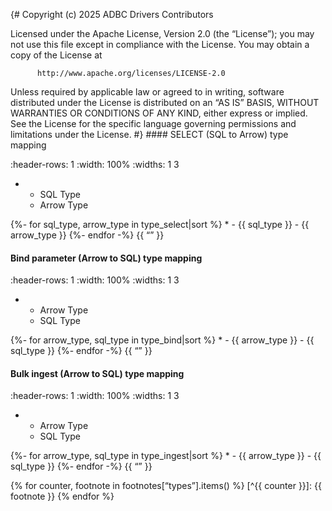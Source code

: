 {#
  Copyright (c) 2025 ADBC Drivers Contributors

  Licensed under the Apache License, Version 2.0 (the "License");
  you may not use this file except in compliance with the License.
  You may obtain a copy of the License at

          http://www.apache.org/licenses/LICENSE-2.0

  Unless required by applicable law or agreed to in writing, software
  distributed under the License is distributed on an "AS IS" BASIS,
  WITHOUT WARRANTIES OR CONDITIONS OF ANY KIND, either express or implied.
  See the License for the specific language governing permissions and
  limitations under the License.
#}
#### SELECT (SQL to Arrow) type mapping

:::{list-table}
:header-rows: 1
:width: 100%
:widths: 1 3

* - SQL Type
  - Arrow Type

{%- for sql_type, arrow_type in type_select|sort %}
* - {{ sql_type }}
  - {{ arrow_type }}
{%- endfor -%}
{{ "" }}
:::

#### Bind parameter (Arrow to SQL) type mapping

:::{list-table}
:header-rows: 1
:width: 100%
:widths: 1 3

* - Arrow Type
  - SQL Type

{%- for arrow_type, sql_type in type_bind|sort %}
* - {{ arrow_type }}
  - {{ sql_type }}
{%- endfor -%}
{{ "" }}
:::

#### Bulk ingest (Arrow to SQL) type mapping

:::{list-table}
:header-rows: 1
:width: 100%
:widths: 1 3

* - Arrow Type
  - SQL Type

{%- for arrow_type, sql_type in type_ingest|sort %}
* - {{ arrow_type }}
  - {{ sql_type }}
{%- endfor -%}
{{ "" }}
:::

{% for counter, footnote in footnotes["types"].items() %}
[^{{ counter }}]: {{ footnote }}
{% endfor %}
